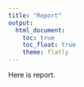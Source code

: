 ```yaml
---
title: "Report"
output: 
  html_document:
    toc: true
    toc_float: true
    theme: flatly
---
```


Here is report.